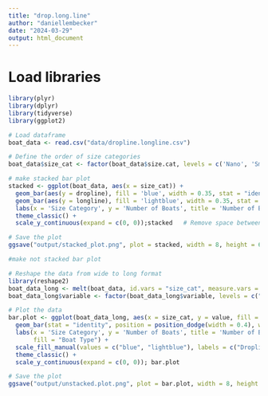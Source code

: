 ```yaml
---
title: "drop.long.line"
author: "daniellembecker"
date: "2024-03-29"
output: html_document
---
```


# Load libraries 
```r
library(plyr)
library(dplyr)
library(tidyverse)
library(ggplot2)
```

```r

# Load dataframe
boat_data <- read.csv("data/dropline.longline.csv")

# Define the order of size categories
boat_data$size_cat <- factor(boat_data$size.cat, levels = c('Nano', 'Small', 'Medium', 'Large'))

# make stacked bar plot
stacked <- ggplot(boat_data, aes(x = size_cat)) +
  geom_bar(aes(y = dropline), fill = 'blue', width = 0.35, stat = "identity") +
  geom_bar(aes(y = longline), fill = 'lightblue', width = 0.35, stat = "identity") +
  labs(x = 'Size Category', y = 'Number of Boats', title = 'Number of Boats by Size Category') +
  theme_classic() +
  scale_y_continuous(expand = c(0, 0));stacked   # Remove space between bars and x-axis

# Save the plot
ggsave("output/stacked_plot.png", plot = stacked, width = 8, height = 6, dpi = 300)

#make not stacked bar plot

# Reshape the data from wide to long format
library(reshape2)
boat_data_long <- melt(boat_data, id.vars = "size_cat", measure.vars = c("dropline", "longline"))
boat_data_long$variable <- factor(boat_data_long$variable, levels = c("dropline", "longline"))

# Plot the data
bar.plot <- ggplot(boat_data_long, aes(x = size_cat, y = value, fill = variable)) +
  geom_bar(stat = "identity", position = position_dodge(width = 0.4), width = 0.35) +
  labs(x = 'Size Category', y = 'Number of Boats', title = 'Number of Boats by Size Category',
       fill = "Boat Type") +
  scale_fill_manual(values = c("blue", "lightblue"), labels = c("Dropline", "Longline")) +
  theme_classic() +
  scale_y_continuous(expand = c(0, 0)); bar.plot

# Save the plot
ggsave("output/unstacked.plot.png", plot = bar.plot, width = 8, height = 6, dpi = 300)



```

